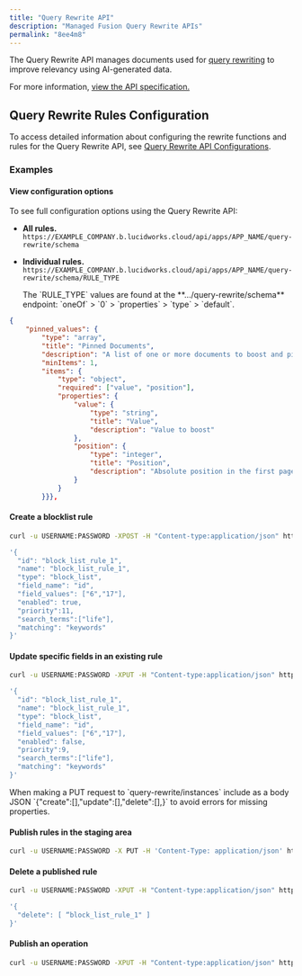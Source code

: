 ```yaml
---
title: "Query Rewrite API"
description: "Managed Fusion Query Rewrite APIs"
permalink: "8ee4m8"
---
```


The Query Rewrite API manages documents used for [query rewriting](/managed-fusion/5.9/tw7rlx/query-rewriting) to improve relevancy using AI-generated data.

For more information, [view the API specification.](?open-api=true)

## Query Rewrite Rules Configuration

To access detailed information about configuring the rewrite functions and rules for the Query Rewrite API, see [Query Rewrite API Configurations](/managed-fusion/5.9/dyazfo/query-rewrite-api-configurations).

### Examples

#### View configuration options

To see full configuration options using the Query Rewrite API:

* **All rules.** `https://EXAMPLE_COMPANY.b.lucidworks.cloud/api/apps/APP_NAME/query-rewrite/schema`
* **Individual rules.** `https://EXAMPLE_COMPANY.b.lucidworks.cloud/api/apps/APP_NAME/query-rewrite/schema/RULE_TYPE`

  <Tip>
  The `RULE_TYPE` values are found at the **…​/query-rewrite/schema** endpoint: `oneOf` > `0` > `properties` > `type` > `default`.
  </Tip>

```json
{
    "pinned_values": {
        "type": "array",
        "title": "Pinned Documents",
        "description": "A list of one or more documents to boost and pin to specific positions in the results (1-based index). Note that pinning will only be applied to the first page of results.",
        "minItems": 1,
        "items": {
            "type": "object",
            "required": ["value", "position"],
            "properties": {
                "value": {
                    "type": "string",
                    "title": "Value",
                    "description": "Value to boost"
                },
                "position": {
                    "type": "integer",
                    "title": "Position",
                    "description": "Absolute position in the first page of results (1-based index)"
                }
            }
        }}},
```

#### Create a blocklist rule

```bash
curl -u USERNAME:PASSWORD -XPOST -H "Content-type:application/json" https://EXAMPLE_COMPANY.b.lucidworks.cloud/api/apps/APP_NAME/query-rewrite/instances -d

'{
  "id": "block_list_rule_1",
  "name": "block_list_rule_1",
  "type": "block_list",
  "field_name": "id",
  "field_values": ["6","17"],
  "enabled": true,
  "priority":11,
  "search_terms":["life"],
  "matching": "keywords"
}'
```

#### Update specific fields in an existing rule

```bash
curl -u USERNAME:PASSWORD -XPUT -H "Content-type:application/json" https://EXAMPLE_COMPANY.b.lucidworks.cloud/api/apps/APP_NAME/query-rewrite/instances -d

'{
  "id": "block_list_rule_1",
  "name": "block_list_rule_1",
  "type": "block_list",
  "field_name": "id",
  "field_values": ["6","17"],
  "enabled": false,
  "priority":9,
  "search_terms":["life"],
  "matching": "keywords"
}'
```

<Note>
When making a PUT request to `query-rewrite/instances` include as a body JSON `{"create":[],"update":[],"delete":[],}` to avoid errors for missing properties.
</Note>

#### Publish rules in the staging area

```bash
curl -u USERNAME:PASSWORD -X PUT -H 'Content-Type: application/json' https://EXAMPLE_COMPANY.b.lucidworks.cloud/api/apps/APP_NAME/query-rewrite/publish
```

#### Delete a published rule

```bash
curl -u USERNAME:PASSWORD -XPUT -H "Content-type:application/json" https://EXAMPLE_COMPANY.b.lucidworks.cloud/api/apps/APP_NAME/query-rewrite/instances -d

'{
  "delete": [ “block_list_rule_1" ]
}'
```

#### Publish an operation

```bash
curl -u USERNAME:PASSWORD -XPUT -H "Content-type:application/json" https://EXAMPLE_COMPANY.b.lucidworks.cloud/api/apps/APP_NAME/query-rewrite/publish
```